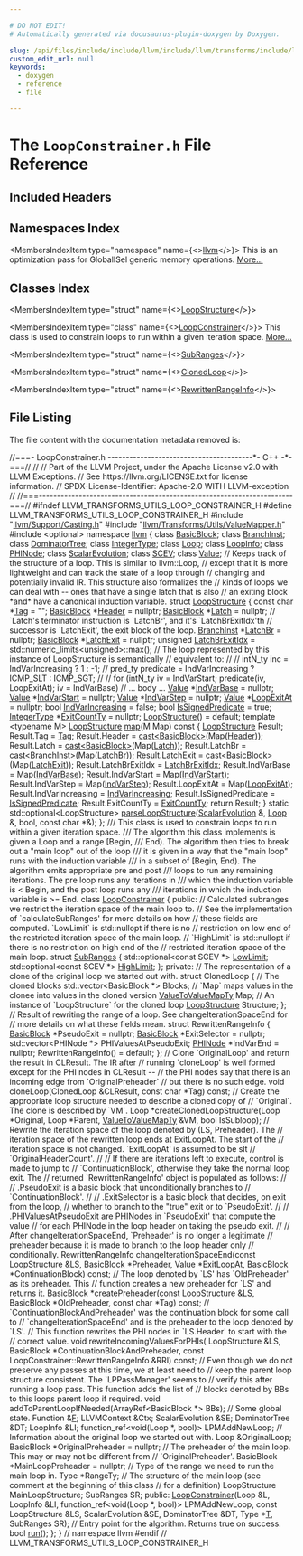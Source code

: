```yaml
---

# DO NOT EDIT!
# Automatically generated via docusaurus-plugin-doxygen by Doxygen.

slug: /api/files/include/include/llvm/include/llvm/transforms/include/llvm/transforms/utils/loopconstrainer-h
custom_edit_url: null
keywords:
  - doxygen
  - reference
  - file

---
```





# The `LoopConstrainer.h` File Reference

<DoxygenPage pluginConfig={pluginConfig}>



## Included Headers

<IncludesList>
<IncludesListItem
  filePath="llvm/Support/Casting.h"
  permalink="/docs/api/files/include/include/llvm/include/llvm/support/casting-h"
  isLocal="true" />
<IncludesListItem
  filePath="llvm/Transforms/Utils/ValueMapper.h"
  permalink="/docs/api/files/include/include/llvm/include/llvm/transforms/include/llvm/transforms/utils/valuemapper-h"
  isLocal="true" />
<IncludesListItem
  filePath="optional"
  permalink=""
  isLocal="false" />
</IncludesList>

## Namespaces Index

<MembersIndex>

<MembersIndexItem
  type="namespace"
  name={<><a href="/docs/api/namespaces/llvm">llvm</a></>}>
This is an optimization pass for GlobalISel generic memory operations. <a href="/docs/api/namespaces/llvm/#details">More...</a>
</MembersIndexItem>

</MembersIndex>

## Classes Index

<MembersIndex>

<MembersIndexItem
  type="struct"
  name={<><a href="/docs/api/structs/llvm/loopstructure">LoopStructure</a></>}>
</MembersIndexItem>

<MembersIndexItem
  type="class"
  name={<><a href="/docs/api/classes/llvm/loopconstrainer">LoopConstrainer</a></>}>
This class is used to constrain loops to run within a given iteration space. <a href="/docs/api/classes/llvm/loopconstrainer/#details">More...</a>
</MembersIndexItem>

<MembersIndexItem
  type="struct"
  name={<><a href="/docs/api/structs/llvm/loopconstrainer/subranges">SubRanges</a></>}>
</MembersIndexItem>

<MembersIndexItem
  type="struct"
  name={<><a href="/docs/api/structs/llvm/loopconstrainer/clonedloop">ClonedLoop</a></>}>
</MembersIndexItem>

<MembersIndexItem
  type="struct"
  name={<><a href="/docs/api/structs/llvm/loopconstrainer/rewrittenrangeinfo">RewrittenRangeInfo</a></>}>
</MembersIndexItem>

</MembersIndex>


## File Listing

The file content with the documentation metadata removed is:

<ProgramListing>

<Link id="l00001" /><CodeLine lineNumber="1"><Highlight kind="comment">//===- LoopConstrainer.h ----------------------------------------&#42;- C++ -&#42;-===//</Highlight><Highlight kind="normal"></Highlight></CodeLine>
<Link id="l00002" /><CodeLine lineNumber="2"><Highlight kind="normal"></Highlight><Highlight kind="comment">//</Highlight><Highlight kind="normal"></Highlight></CodeLine>
<Link id="l00003" /><CodeLine lineNumber="3"><Highlight kind="normal"></Highlight><Highlight kind="comment">// Part of the LLVM Project, under the Apache License v2.0 with LLVM Exceptions.</Highlight><Highlight kind="normal"></Highlight></CodeLine>
<Link id="l00004" /><CodeLine lineNumber="4"><Highlight kind="normal"></Highlight><Highlight kind="comment">// See https://llvm.org/LICENSE.txt for license information.</Highlight><Highlight kind="normal"></Highlight></CodeLine>
<Link id="l00005" /><CodeLine lineNumber="5"><Highlight kind="normal"></Highlight><Highlight kind="comment">// SPDX-License-Identifier: Apache-2.0 WITH LLVM-exception</Highlight><Highlight kind="normal"></Highlight></CodeLine>
<Link id="l00006" /><CodeLine lineNumber="6"><Highlight kind="normal"></Highlight><Highlight kind="comment">//</Highlight><Highlight kind="normal"></Highlight></CodeLine>
<Link id="l00007" /><CodeLine lineNumber="7"><Highlight kind="normal"></Highlight><Highlight kind="comment">//===----------------------------------------------------------------------===//</Highlight><Highlight kind="normal"></Highlight></CodeLine>
<Link id="l00008" /><CodeLine lineNumber="8"><Highlight kind="normal"></Highlight></CodeLine>
<Link id="l00009" /><CodeLine lineNumber="9"><Highlight kind="normal"></Highlight><Highlight kind="preprocessor">#ifndef LLVM&#95;TRANSFORMS&#95;UTILS&#95;LOOP&#95;CONSTRAINER&#95;H</Highlight><Highlight kind="normal"></Highlight></CodeLine>
<Link id="l00010" /><CodeLine lineNumber="10"><Highlight kind="normal"></Highlight><Highlight kind="preprocessor">#define LLVM&#95;TRANSFORMS&#95;UTILS&#95;LOOP&#95;CONSTRAINER&#95;H</Highlight><Highlight kind="normal"></Highlight></CodeLine>
<Link id="l00011" /><CodeLine lineNumber="11"><Highlight kind="normal"></Highlight></CodeLine>
<Link id="l00012" /><CodeLine lineNumber="12"><Highlight kind="normal"></Highlight><Highlight kind="preprocessor">#include &quot;<a href="/docs/api/files/include/include/llvm/include/llvm/support/casting-h">llvm/Support/Casting.h</a>&quot;</Highlight><Highlight kind="normal"></Highlight></CodeLine>
<Link id="l00013" /><CodeLine lineNumber="13"><Highlight kind="normal"></Highlight><Highlight kind="preprocessor">#include &quot;<a href="/docs/api/files/include/include/llvm/include/llvm/transforms/include/llvm/transforms/utils/valuemapper-h">llvm/Transforms/Utils/ValueMapper.h</a>&quot;</Highlight><Highlight kind="normal"></Highlight></CodeLine>
<Link id="l00014" /><CodeLine lineNumber="14"><Highlight kind="normal"></Highlight><Highlight kind="preprocessor">#include &lt;optional&gt;</Highlight><Highlight kind="normal"></Highlight></CodeLine>
<Link id="l00015" /><CodeLine lineNumber="15"><Highlight kind="normal"></Highlight></CodeLine>
<Link id="l00016" /><CodeLine lineNumber="16"><Highlight kind="normal"></Highlight><Highlight kind="keyword">namespace </Highlight><Highlight kind="normal"><a href="/docs/api/namespaces/llvm">llvm</a> &#123;</Highlight></CodeLine>
<Link id="l00017" /><CodeLine lineNumber="17"><Highlight kind="normal"></Highlight></CodeLine>
<Link id="l00018" /><CodeLine lineNumber="18"><Highlight kind="normal"></Highlight><Highlight kind="keyword">class </Highlight><Highlight kind="normal"><a href="/docs/api/classes/llvm/basicblock">BasicBlock</a>;</Highlight></CodeLine>
<Link id="l00019" /><CodeLine lineNumber="19"><Highlight kind="normal"></Highlight><Highlight kind="keyword">class </Highlight><Highlight kind="normal"><a href="/docs/api/classes/llvm/branchinst">BranchInst</a>;</Highlight></CodeLine>
<Link id="l00020" /><CodeLine lineNumber="20"><Highlight kind="normal"></Highlight><Highlight kind="keyword">class </Highlight><Highlight kind="normal"><a href="/docs/api/classes/llvm/dominatortree">DominatorTree</a>;</Highlight></CodeLine>
<Link id="l00021" /><CodeLine lineNumber="21"><Highlight kind="normal"></Highlight><Highlight kind="keyword">class </Highlight><Highlight kind="normal"><a href="/docs/api/classes/llvm/integertype">IntegerType</a>;</Highlight></CodeLine>
<Link id="l00022" /><CodeLine lineNumber="22"><Highlight kind="normal"></Highlight><Highlight kind="keyword">class </Highlight><Highlight kind="normal"><a href="/docs/api/classes/llvm/loop">Loop</a>;</Highlight></CodeLine>
<Link id="l00023" /><CodeLine lineNumber="23"><Highlight kind="normal"></Highlight><Highlight kind="keyword">class </Highlight><Highlight kind="normal"><a href="/docs/api/classes/llvm/loopinfo">LoopInfo</a>;</Highlight></CodeLine>
<Link id="l00024" /><CodeLine lineNumber="24"><Highlight kind="normal"></Highlight><Highlight kind="keyword">class </Highlight><Highlight kind="normal"><a href="/docs/api/classes/llvm/phinode">PHINode</a>;</Highlight></CodeLine>
<Link id="l00025" /><CodeLine lineNumber="25"><Highlight kind="normal"></Highlight><Highlight kind="keyword">class </Highlight><Highlight kind="normal"><a href="/docs/api/classes/llvm/scalarevolution">ScalarEvolution</a>;</Highlight></CodeLine>
<Link id="l00026" /><CodeLine lineNumber="26"><Highlight kind="normal"></Highlight><Highlight kind="keyword">class </Highlight><Highlight kind="normal"><a href="/docs/api/classes/llvm/scev">SCEV</a>;</Highlight></CodeLine>
<Link id="l00027" /><CodeLine lineNumber="27"><Highlight kind="normal"></Highlight><Highlight kind="keyword">class </Highlight><Highlight kind="normal"><a href="/docs/api/classes/llvm/value">Value</a>;</Highlight></CodeLine>
<Link id="l00028" /><CodeLine lineNumber="28"><Highlight kind="normal"></Highlight></CodeLine>
<Link id="l00029" /><CodeLine lineNumber="29"><Highlight kind="normal"></Highlight><Highlight kind="comment">// Keeps track of the structure of a loop.  This is similar to llvm::Loop,</Highlight><Highlight kind="normal"></Highlight></CodeLine>
<Link id="l00030" /><CodeLine lineNumber="30"><Highlight kind="normal"></Highlight><Highlight kind="comment">// except that it is more lightweight and can track the state of a loop through</Highlight><Highlight kind="normal"></Highlight></CodeLine>
<Link id="l00031" /><CodeLine lineNumber="31"><Highlight kind="normal"></Highlight><Highlight kind="comment">// changing and potentially invalid IR.  This structure also formalizes the</Highlight><Highlight kind="normal"></Highlight></CodeLine>
<Link id="l00032" /><CodeLine lineNumber="32"><Highlight kind="normal"></Highlight><Highlight kind="comment">// kinds of loops we can deal with -- ones that have a single latch that is also</Highlight><Highlight kind="normal"></Highlight></CodeLine>
<Link id="l00033" /><CodeLine lineNumber="33"><Highlight kind="normal"></Highlight><Highlight kind="comment">// an exiting block &#42;and&#42; have a canonical induction variable.</Highlight><Highlight kind="normal"></Highlight></CodeLine>
<Link id="l00034" /><CodeLine lineNumber="34" lineLink="/docs/api/structs/llvm/loopstructure"><Highlight kind="normal"></Highlight><Highlight kind="keyword">struct </Highlight><Highlight kind="normal"><a href="/docs/api/structs/llvm/loopstructure/#ab5e2584719dde0fac2ef1789a9117d00">LoopStructure</a> &#123;</Highlight></CodeLine>
<Link id="l00035" /><CodeLine lineNumber="35" lineLink="/docs/api/structs/llvm/loopstructure/#a5a0944698739749dc22cd6d3ce4132ea"><Highlight kind="normal">  </Highlight><Highlight kind="keyword">const</Highlight><Highlight kind="normal"> </Highlight><Highlight kind="keywordtype">char</Highlight><Highlight kind="normal"> &#42;<a href="/docs/api/structs/llvm/loopstructure/#a5a0944698739749dc22cd6d3ce4132ea">Tag</a> = </Highlight><Highlight kind="stringliteral">&quot;&quot;</Highlight><Highlight kind="normal">;</Highlight></CodeLine>
<Link id="l00036" /><CodeLine lineNumber="36"><Highlight kind="normal"></Highlight></CodeLine>
<Link id="l00037" /><CodeLine lineNumber="37" lineLink="/docs/api/structs/llvm/loopstructure/#a9ab18d431327ef5b9478e469c7b1fc1b"><Highlight kind="normal">  <a href="/docs/api/classes/llvm/basicblock">BasicBlock</a> &#42;<a href="/docs/api/structs/llvm/loopstructure/#a9ab18d431327ef5b9478e469c7b1fc1b">Header</a> = </Highlight><Highlight kind="keyword">nullptr</Highlight><Highlight kind="normal">;</Highlight></CodeLine>
<Link id="l00038" /><CodeLine lineNumber="38" lineLink="/docs/api/structs/llvm/loopstructure/#ab0baa78e55b6ec79b50349cd273bc255"><Highlight kind="normal">  <a href="/docs/api/classes/llvm/basicblock">BasicBlock</a> &#42;<a href="/docs/api/structs/llvm/loopstructure/#ab0baa78e55b6ec79b50349cd273bc255">Latch</a> = </Highlight><Highlight kind="keyword">nullptr</Highlight><Highlight kind="normal">;</Highlight></CodeLine>
<Link id="l00039" /><CodeLine lineNumber="39"><Highlight kind="normal"></Highlight></CodeLine>
<Link id="l00040" /><CodeLine lineNumber="40"><Highlight kind="normal">  </Highlight><Highlight kind="comment">// &#96;Latch&#39;s terminator instruction is &#96;LatchBr&#39;, and it&#39;s &#96;LatchBrExitIdx&#39;th</Highlight><Highlight kind="normal"></Highlight></CodeLine>
<Link id="l00041" /><CodeLine lineNumber="41"><Highlight kind="normal">  </Highlight><Highlight kind="comment">// successor is &#96;LatchExit&#39;, the exit block of the loop.</Highlight><Highlight kind="normal"></Highlight></CodeLine>
<Link id="l00042" /><CodeLine lineNumber="42" lineLink="/docs/api/structs/llvm/loopstructure/#a36e5de7c1bf6b65177e60ac3ce2bf8a0"><Highlight kind="normal">  <a href="/docs/api/classes/llvm/branchinst">BranchInst</a> &#42;<a href="/docs/api/structs/llvm/loopstructure/#a36e5de7c1bf6b65177e60ac3ce2bf8a0">LatchBr</a> = </Highlight><Highlight kind="keyword">nullptr</Highlight><Highlight kind="normal">;</Highlight></CodeLine>
<Link id="l00043" /><CodeLine lineNumber="43" lineLink="/docs/api/structs/llvm/loopstructure/#a0edb13246f0cb326de273c50d089bf91"><Highlight kind="normal">  <a href="/docs/api/classes/llvm/basicblock">BasicBlock</a> &#42;<a href="/docs/api/structs/llvm/loopstructure/#a0edb13246f0cb326de273c50d089bf91">LatchExit</a> = </Highlight><Highlight kind="keyword">nullptr</Highlight><Highlight kind="normal">;</Highlight></CodeLine>
<Link id="l00044" /><CodeLine lineNumber="44" lineLink="/docs/api/structs/llvm/loopstructure/#ae012bd6bdf052e5c5e9a92b95b3b2a2b"><Highlight kind="normal">  </Highlight><Highlight kind="keywordtype">unsigned</Highlight><Highlight kind="normal"> <a href="/docs/api/structs/llvm/loopstructure/#ae012bd6bdf052e5c5e9a92b95b3b2a2b">LatchBrExitIdx</a> = std::numeric&#95;limits&lt;unsigned&gt;::max();</Highlight></CodeLine>
<Link id="l00045" /><CodeLine lineNumber="45"><Highlight kind="normal"></Highlight></CodeLine>
<Link id="l00046" /><CodeLine lineNumber="46"><Highlight kind="normal">  </Highlight><Highlight kind="comment">// The loop represented by this instance of LoopStructure is semantically</Highlight><Highlight kind="normal"></Highlight></CodeLine>
<Link id="l00047" /><CodeLine lineNumber="47"><Highlight kind="normal">  </Highlight><Highlight kind="comment">// equivalent to:</Highlight><Highlight kind="normal"></Highlight></CodeLine>
<Link id="l00048" /><CodeLine lineNumber="48"><Highlight kind="normal">  </Highlight><Highlight kind="comment">//</Highlight><Highlight kind="normal"></Highlight></CodeLine>
<Link id="l00049" /><CodeLine lineNumber="49"><Highlight kind="normal">  </Highlight><Highlight kind="comment">// intN&#95;ty inc = IndVarIncreasing ? 1 : -1;</Highlight><Highlight kind="normal"></Highlight></CodeLine>
<Link id="l00050" /><CodeLine lineNumber="50"><Highlight kind="normal">  </Highlight><Highlight kind="comment">// pred&#95;ty predicate = IndVarIncreasing ? ICMP&#95;SLT : ICMP&#95;SGT;</Highlight><Highlight kind="normal"></Highlight></CodeLine>
<Link id="l00051" /><CodeLine lineNumber="51"><Highlight kind="normal">  </Highlight><Highlight kind="comment">//</Highlight><Highlight kind="normal"></Highlight></CodeLine>
<Link id="l00052" /><CodeLine lineNumber="52"><Highlight kind="normal">  </Highlight><Highlight kind="comment">// for (intN&#95;ty iv = IndVarStart; predicate(iv, LoopExitAt); iv = IndVarBase)</Highlight><Highlight kind="normal"></Highlight></CodeLine>
<Link id="l00053" /><CodeLine lineNumber="53"><Highlight kind="normal">  </Highlight><Highlight kind="comment">//   ... body ...</Highlight><Highlight kind="normal"></Highlight></CodeLine>
<Link id="l00054" /><CodeLine lineNumber="54"><Highlight kind="normal"></Highlight></CodeLine>
<Link id="l00055" /><CodeLine lineNumber="55" lineLink="/docs/api/structs/llvm/loopstructure/#a13723a6b1a463e98194fffb5e2d56912"><Highlight kind="normal">  <a href="/docs/api/classes/llvm/value">Value</a> &#42;<a href="/docs/api/structs/llvm/loopstructure/#a13723a6b1a463e98194fffb5e2d56912">IndVarBase</a> = </Highlight><Highlight kind="keyword">nullptr</Highlight><Highlight kind="normal">;</Highlight></CodeLine>
<Link id="l00056" /><CodeLine lineNumber="56" lineLink="/docs/api/structs/llvm/loopstructure/#a3aae19a5b5699ece3028b57e21f02f0d"><Highlight kind="normal">  <a href="/docs/api/classes/llvm/value">Value</a> &#42;<a href="/docs/api/structs/llvm/loopstructure/#a3aae19a5b5699ece3028b57e21f02f0d">IndVarStart</a> = </Highlight><Highlight kind="keyword">nullptr</Highlight><Highlight kind="normal">;</Highlight></CodeLine>
<Link id="l00057" /><CodeLine lineNumber="57" lineLink="/docs/api/structs/llvm/loopstructure/#accc869886bac445cad09303988a7c0d2"><Highlight kind="normal">  <a href="/docs/api/classes/llvm/value">Value</a> &#42;<a href="/docs/api/structs/llvm/loopstructure/#accc869886bac445cad09303988a7c0d2">IndVarStep</a> = </Highlight><Highlight kind="keyword">nullptr</Highlight><Highlight kind="normal">;</Highlight></CodeLine>
<Link id="l00058" /><CodeLine lineNumber="58" lineLink="/docs/api/structs/llvm/loopstructure/#acae163992e49f7e3d54f412aa1042a30"><Highlight kind="normal">  <a href="/docs/api/classes/llvm/value">Value</a> &#42;<a href="/docs/api/structs/llvm/loopstructure/#acae163992e49f7e3d54f412aa1042a30">LoopExitAt</a> = </Highlight><Highlight kind="keyword">nullptr</Highlight><Highlight kind="normal">;</Highlight></CodeLine>
<Link id="l00059" /><CodeLine lineNumber="59" lineLink="/docs/api/structs/llvm/loopstructure/#a8e538cdd30086dfdbda1fedeefef7561"><Highlight kind="normal">  </Highlight><Highlight kind="keywordtype">bool</Highlight><Highlight kind="normal"> <a href="/docs/api/structs/llvm/loopstructure/#a8e538cdd30086dfdbda1fedeefef7561">IndVarIncreasing</a> = </Highlight><Highlight kind="keyword">false</Highlight><Highlight kind="normal">;</Highlight></CodeLine>
<Link id="l00060" /><CodeLine lineNumber="60" lineLink="/docs/api/structs/llvm/loopstructure/#a9d7cf70f7880ed211e5469e22d4be373"><Highlight kind="normal">  </Highlight><Highlight kind="keywordtype">bool</Highlight><Highlight kind="normal"> <a href="/docs/api/structs/llvm/loopstructure/#a9d7cf70f7880ed211e5469e22d4be373">IsSignedPredicate</a> = </Highlight><Highlight kind="keyword">true</Highlight><Highlight kind="normal">;</Highlight></CodeLine>
<Link id="l00061" /><CodeLine lineNumber="61" lineLink="/docs/api/structs/llvm/loopstructure/#a97dbda23b5f71b25b5ab7fb8259c6530"><Highlight kind="normal">  <a href="/docs/api/classes/llvm/integertype">IntegerType</a> &#42;<a href="/docs/api/structs/llvm/loopstructure/#a97dbda23b5f71b25b5ab7fb8259c6530">ExitCountTy</a> = </Highlight><Highlight kind="keyword">nullptr</Highlight><Highlight kind="normal">;</Highlight></CodeLine>
<Link id="l00062" /><CodeLine lineNumber="62"><Highlight kind="normal"></Highlight></CodeLine>
<Link id="l00063" /><CodeLine lineNumber="63" lineLink="/docs/api/structs/llvm/loopstructure/#ab5e2584719dde0fac2ef1789a9117d00"><Highlight kind="normal">  <a href="/docs/api/structs/llvm/loopstructure/#ab5e2584719dde0fac2ef1789a9117d00">LoopStructure</a>() = </Highlight><Highlight kind="keywordflow">default</Highlight><Highlight kind="normal">;</Highlight></CodeLine>
<Link id="l00064" /><CodeLine lineNumber="64"><Highlight kind="normal"></Highlight></CodeLine>
<Link id="l00065" /><CodeLine lineNumber="65" lineLink="/docs/api/structs/llvm/loopstructure/#a17770a6079d00760ad52f36d622f6df5"><Highlight kind="normal">  </Highlight><Highlight kind="keyword">template</Highlight><Highlight kind="normal"> &lt;</Highlight><Highlight kind="keyword">typename</Highlight><Highlight kind="normal"> M&gt; <a href="/docs/api/structs/llvm/loopstructure/#ab5e2584719dde0fac2ef1789a9117d00">LoopStructure</a> <a href="/docs/api/structs/llvm/loopstructure/#a17770a6079d00760ad52f36d622f6df5">map</a>(M Map)</Highlight><Highlight kind="keyword"> const </Highlight><Highlight kind="normal">&#123;</Highlight></CodeLine>
<Link id="l00066" /><CodeLine lineNumber="66"><Highlight kind="normal">    <a href="/docs/api/structs/llvm/loopstructure/#ab5e2584719dde0fac2ef1789a9117d00">LoopStructure</a> Result;</Highlight></CodeLine>
<Link id="l00067" /><CodeLine lineNumber="67"><Highlight kind="normal">    Result.Tag = <a href="/docs/api/structs/llvm/loopstructure/#a5a0944698739749dc22cd6d3ce4132ea">Tag</a>;</Highlight></CodeLine>
<Link id="l00068" /><CodeLine lineNumber="68"><Highlight kind="normal">    Result.Header = <a href="/docs/api/namespaces/llvm/#ac4fc845f5ed92de63cd4474f128f5fc5">cast&lt;BasicBlock&gt;</a>(Map(<a href="/docs/api/structs/llvm/loopstructure/#a9ab18d431327ef5b9478e469c7b1fc1b">Header</a>));</Highlight></CodeLine>
<Link id="l00069" /><CodeLine lineNumber="69"><Highlight kind="normal">    Result.Latch = <a href="/docs/api/namespaces/llvm/#ac4fc845f5ed92de63cd4474f128f5fc5">cast&lt;BasicBlock&gt;</a>(Map(<a href="/docs/api/structs/llvm/loopstructure/#ab0baa78e55b6ec79b50349cd273bc255">Latch</a>));</Highlight></CodeLine>
<Link id="l00070" /><CodeLine lineNumber="70"><Highlight kind="normal">    Result.LatchBr = <a href="/docs/api/namespaces/llvm/#ac4fc845f5ed92de63cd4474f128f5fc5">cast&lt;BranchInst&gt;</a>(Map(<a href="/docs/api/structs/llvm/loopstructure/#a36e5de7c1bf6b65177e60ac3ce2bf8a0">LatchBr</a>));</Highlight></CodeLine>
<Link id="l00071" /><CodeLine lineNumber="71"><Highlight kind="normal">    Result.LatchExit = <a href="/docs/api/namespaces/llvm/#ac4fc845f5ed92de63cd4474f128f5fc5">cast&lt;BasicBlock&gt;</a>(Map(<a href="/docs/api/structs/llvm/loopstructure/#a0edb13246f0cb326de273c50d089bf91">LatchExit</a>));</Highlight></CodeLine>
<Link id="l00072" /><CodeLine lineNumber="72"><Highlight kind="normal">    Result.LatchBrExitIdx = <a href="/docs/api/structs/llvm/loopstructure/#ae012bd6bdf052e5c5e9a92b95b3b2a2b">LatchBrExitIdx</a>;</Highlight></CodeLine>
<Link id="l00073" /><CodeLine lineNumber="73"><Highlight kind="normal">    Result.IndVarBase = Map(<a href="/docs/api/structs/llvm/loopstructure/#a13723a6b1a463e98194fffb5e2d56912">IndVarBase</a>);</Highlight></CodeLine>
<Link id="l00074" /><CodeLine lineNumber="74"><Highlight kind="normal">    Result.IndVarStart = Map(<a href="/docs/api/structs/llvm/loopstructure/#a3aae19a5b5699ece3028b57e21f02f0d">IndVarStart</a>);</Highlight></CodeLine>
<Link id="l00075" /><CodeLine lineNumber="75"><Highlight kind="normal">    Result.IndVarStep = Map(<a href="/docs/api/structs/llvm/loopstructure/#accc869886bac445cad09303988a7c0d2">IndVarStep</a>);</Highlight></CodeLine>
<Link id="l00076" /><CodeLine lineNumber="76"><Highlight kind="normal">    Result.LoopExitAt = Map(<a href="/docs/api/structs/llvm/loopstructure/#acae163992e49f7e3d54f412aa1042a30">LoopExitAt</a>);</Highlight></CodeLine>
<Link id="l00077" /><CodeLine lineNumber="77"><Highlight kind="normal">    Result.IndVarIncreasing = <a href="/docs/api/structs/llvm/loopstructure/#a8e538cdd30086dfdbda1fedeefef7561">IndVarIncreasing</a>;</Highlight></CodeLine>
<Link id="l00078" /><CodeLine lineNumber="78"><Highlight kind="normal">    Result.IsSignedPredicate = <a href="/docs/api/structs/llvm/loopstructure/#a9d7cf70f7880ed211e5469e22d4be373">IsSignedPredicate</a>;</Highlight></CodeLine>
<Link id="l00079" /><CodeLine lineNumber="79"><Highlight kind="normal">    Result.ExitCountTy = <a href="/docs/api/structs/llvm/loopstructure/#a97dbda23b5f71b25b5ab7fb8259c6530">ExitCountTy</a>;</Highlight></CodeLine>
<Link id="l00080" /><CodeLine lineNumber="80"><Highlight kind="normal">    </Highlight><Highlight kind="keywordflow">return</Highlight><Highlight kind="normal"> Result;</Highlight></CodeLine>
<Link id="l00081" /><CodeLine lineNumber="81"><Highlight kind="normal">  &#125;</Highlight></CodeLine>
<Link id="l00082" /><CodeLine lineNumber="82"><Highlight kind="normal"></Highlight></CodeLine>
<Link id="l00083" /><CodeLine lineNumber="83"><Highlight kind="normal">  </Highlight><Highlight kind="keyword">static</Highlight><Highlight kind="normal"> std::optional&lt;LoopStructure&gt;</Highlight></CodeLine>
<Link id="l00084" /><CodeLine lineNumber="84"><Highlight kind="normal">  <a href="/docs/api/structs/llvm/loopstructure/#adc8650d6098e0949f6ecc6368c2ebb99">parseLoopStructure</a>(<a href="/docs/api/classes/llvm/scalarevolution">ScalarEvolution</a> &amp;, <a href="/docs/api/classes/llvm/loop">Loop</a> &amp;, </Highlight><Highlight kind="keywordtype">bool</Highlight><Highlight kind="normal">, </Highlight><Highlight kind="keyword">const</Highlight><Highlight kind="normal"> </Highlight><Highlight kind="keywordtype">char</Highlight><Highlight kind="normal"> &#42;&amp;);</Highlight></CodeLine>
<Link id="l00085" /><CodeLine lineNumber="85"><Highlight kind="normal">&#125;;</Highlight></CodeLine>
<Link id="l00086" /><CodeLine lineNumber="86"><Highlight kind="normal"></Highlight><Highlight kind="comment"></Highlight></CodeLine>
<Link id="l00087" /><CodeLine lineNumber="87"><Highlight kind="comment">/// This class is used to constrain loops to run within a given iteration space.</Highlight></CodeLine>
<Link id="l00088" /><CodeLine lineNumber="88"><Highlight kind="comment">/// The algorithm this class implements is given a Loop and a range &#91;Begin,</Highlight></CodeLine>
<Link id="l00089" /><CodeLine lineNumber="89"><Highlight kind="comment">/// End).  The algorithm then tries to break out a &quot;main loop&quot; out of the loop</Highlight></CodeLine>
<Link id="l00090" /><CodeLine lineNumber="90"><Highlight kind="comment">/// it is given in a way that the &quot;main loop&quot; runs with the induction variable</Highlight></CodeLine>
<Link id="l00091" /><CodeLine lineNumber="91"><Highlight kind="comment">/// in a subset of &#91;Begin, End).  The algorithm emits appropriate pre and post</Highlight></CodeLine>
<Link id="l00092" /><CodeLine lineNumber="92"><Highlight kind="comment">/// loops to run any remaining iterations.  The pre loop runs any iterations in</Highlight></CodeLine>
<Link id="l00093" /><CodeLine lineNumber="93"><Highlight kind="comment">/// which the induction variable is &lt; Begin, and the post loop runs any</Highlight></CodeLine>
<Link id="l00094" /><CodeLine lineNumber="94"><Highlight kind="comment">/// iterations in which the induction variable is &gt;= End.</Highlight><Highlight kind="normal"></Highlight></CodeLine>
<Link id="l00095" /><CodeLine lineNumber="95" lineLink="/docs/api/classes/llvm/loopconstrainer"><Highlight kind="normal"></Highlight><Highlight kind="keyword">class </Highlight><Highlight kind="normal"><a href="/docs/api/classes/llvm/loopconstrainer/#a1267203588d084fe0a37dacd6cad5a70">LoopConstrainer</a> &#123;</Highlight></CodeLine>
<Link id="l00096" /><CodeLine lineNumber="96"><Highlight kind="normal"></Highlight><Highlight kind="keyword">public</Highlight><Highlight kind="normal">:</Highlight></CodeLine>
<Link id="l00097" /><CodeLine lineNumber="97"><Highlight kind="normal">  </Highlight><Highlight kind="comment">// Calculated subranges we restrict the iteration space of the main loop to.</Highlight><Highlight kind="normal"></Highlight></CodeLine>
<Link id="l00098" /><CodeLine lineNumber="98"><Highlight kind="normal">  </Highlight><Highlight kind="comment">// See the implementation of &#96;calculateSubRanges&#39; for more details on how</Highlight><Highlight kind="normal"></Highlight></CodeLine>
<Link id="l00099" /><CodeLine lineNumber="99"><Highlight kind="normal">  </Highlight><Highlight kind="comment">// these fields are computed.  &#96;LowLimit&#96; is std::nullopt if there is no</Highlight><Highlight kind="normal"></Highlight></CodeLine>
<Link id="l00100" /><CodeLine lineNumber="100"><Highlight kind="normal">  </Highlight><Highlight kind="comment">// restriction on low end of the restricted iteration space of the main loop.</Highlight><Highlight kind="normal"></Highlight></CodeLine>
<Link id="l00101" /><CodeLine lineNumber="101"><Highlight kind="normal">  </Highlight><Highlight kind="comment">// &#96;HighLimit&#96; is std::nullopt if there is no restriction on high end of the</Highlight><Highlight kind="normal"></Highlight></CodeLine>
<Link id="l00102" /><CodeLine lineNumber="102"><Highlight kind="normal">  </Highlight><Highlight kind="comment">// restricted iteration space of the main loop.</Highlight><Highlight kind="normal"></Highlight></CodeLine>
<Link id="l00103" /><CodeLine lineNumber="103"><Highlight kind="normal"></Highlight></CodeLine>
<Link id="l00104" /><CodeLine lineNumber="104" lineLink="/docs/api/structs/llvm/loopconstrainer/subranges"><Highlight kind="normal">  </Highlight><Highlight kind="keyword">struct </Highlight><Highlight kind="normal"><a href="/docs/api/structs/llvm/loopconstrainer/subranges">SubRanges</a> &#123;</Highlight></CodeLine>
<Link id="l00105" /><CodeLine lineNumber="105" lineLink="/docs/api/structs/llvm/loopconstrainer/subranges/#a5190bd74b76c14aae3a9b1c1f0e472e9"><Highlight kind="normal">    std::optional&lt;const SCEV &#42;&gt; <a href="/docs/api/structs/llvm/loopconstrainer/subranges/#a5190bd74b76c14aae3a9b1c1f0e472e9">LowLimit</a>;</Highlight></CodeLine>
<Link id="l00106" /><CodeLine lineNumber="106" lineLink="/docs/api/structs/llvm/loopconstrainer/subranges/#a6eb6c21625224ade4752f78614fe28f0"><Highlight kind="normal">    std::optional&lt;const SCEV &#42;&gt; <a href="/docs/api/structs/llvm/loopconstrainer/subranges/#a6eb6c21625224ade4752f78614fe28f0">HighLimit</a>;</Highlight></CodeLine>
<Link id="l00107" /><CodeLine lineNumber="107"><Highlight kind="normal">  &#125;;</Highlight></CodeLine>
<Link id="l00108" /><CodeLine lineNumber="108"><Highlight kind="normal"></Highlight></CodeLine>
<Link id="l00109" /><CodeLine lineNumber="109"><Highlight kind="normal"></Highlight><Highlight kind="keyword">private</Highlight><Highlight kind="normal">:</Highlight></CodeLine>
<Link id="l00110" /><CodeLine lineNumber="110"><Highlight kind="normal">  </Highlight><Highlight kind="comment">// The representation of a clone of the original loop we started out with.</Highlight><Highlight kind="normal"></Highlight></CodeLine>
<Link id="l00111" /><CodeLine lineNumber="111"><Highlight kind="normal">  </Highlight><Highlight kind="keyword">struct </Highlight><Highlight kind="normal">ClonedLoop &#123;</Highlight></CodeLine>
<Link id="l00112" /><CodeLine lineNumber="112"><Highlight kind="normal">    </Highlight><Highlight kind="comment">// The cloned blocks</Highlight><Highlight kind="normal"></Highlight></CodeLine>
<Link id="l00113" /><CodeLine lineNumber="113"><Highlight kind="normal">    std::vector&lt;BasicBlock &#42;&gt; Blocks;</Highlight></CodeLine>
<Link id="l00114" /><CodeLine lineNumber="114"><Highlight kind="normal"></Highlight></CodeLine>
<Link id="l00115" /><CodeLine lineNumber="115"><Highlight kind="normal">    </Highlight><Highlight kind="comment">// &#96;Map&#96; maps values in the clonee into values in the cloned version</Highlight><Highlight kind="normal"></Highlight></CodeLine>
<Link id="l00116" /><CodeLine lineNumber="116"><Highlight kind="normal">    <a href="/docs/api/namespaces/llvm/#abf0f52ae29f87b5e0f2b95ff961cdae1">ValueToValueMapTy</a> Map;</Highlight></CodeLine>
<Link id="l00117" /><CodeLine lineNumber="117"><Highlight kind="normal"></Highlight></CodeLine>
<Link id="l00118" /><CodeLine lineNumber="118"><Highlight kind="normal">    </Highlight><Highlight kind="comment">// An instance of &#96;LoopStructure&#96; for the cloned loop</Highlight><Highlight kind="normal"></Highlight></CodeLine>
<Link id="l00119" /><CodeLine lineNumber="119"><Highlight kind="normal">    <a href="/docs/api/structs/llvm/loopstructure">LoopStructure</a> Structure;</Highlight></CodeLine>
<Link id="l00120" /><CodeLine lineNumber="120"><Highlight kind="normal">  &#125;;</Highlight></CodeLine>
<Link id="l00121" /><CodeLine lineNumber="121"><Highlight kind="normal"></Highlight></CodeLine>
<Link id="l00122" /><CodeLine lineNumber="122"><Highlight kind="normal">  </Highlight><Highlight kind="comment">// Result of rewriting the range of a loop.  See changeIterationSpaceEnd for</Highlight><Highlight kind="normal"></Highlight></CodeLine>
<Link id="l00123" /><CodeLine lineNumber="123"><Highlight kind="normal">  </Highlight><Highlight kind="comment">// more details on what these fields mean.</Highlight><Highlight kind="normal"></Highlight></CodeLine>
<Link id="l00124" /><CodeLine lineNumber="124"><Highlight kind="normal">  </Highlight><Highlight kind="keyword">struct </Highlight><Highlight kind="normal">RewrittenRangeInfo &#123;</Highlight></CodeLine>
<Link id="l00125" /><CodeLine lineNumber="125"><Highlight kind="normal">    <a href="/docs/api/classes/llvm/basicblock">BasicBlock</a> &#42;PseudoExit = </Highlight><Highlight kind="keyword">nullptr</Highlight><Highlight kind="normal">;</Highlight></CodeLine>
<Link id="l00126" /><CodeLine lineNumber="126"><Highlight kind="normal">    <a href="/docs/api/classes/llvm/basicblock">BasicBlock</a> &#42;ExitSelector = </Highlight><Highlight kind="keyword">nullptr</Highlight><Highlight kind="normal">;</Highlight></CodeLine>
<Link id="l00127" /><CodeLine lineNumber="127"><Highlight kind="normal">    std::vector&lt;PHINode &#42;&gt; PHIValuesAtPseudoExit;</Highlight></CodeLine>
<Link id="l00128" /><CodeLine lineNumber="128"><Highlight kind="normal">    <a href="/docs/api/classes/llvm/phinode">PHINode</a> &#42;IndVarEnd = </Highlight><Highlight kind="keyword">nullptr</Highlight><Highlight kind="normal">;</Highlight></CodeLine>
<Link id="l00129" /><CodeLine lineNumber="129"><Highlight kind="normal"></Highlight></CodeLine>
<Link id="l00130" /><CodeLine lineNumber="130"><Highlight kind="normal">    RewrittenRangeInfo() = </Highlight><Highlight kind="keywordflow">default</Highlight><Highlight kind="normal">;</Highlight></CodeLine>
<Link id="l00131" /><CodeLine lineNumber="131"><Highlight kind="normal">  &#125;;</Highlight></CodeLine>
<Link id="l00132" /><CodeLine lineNumber="132"><Highlight kind="normal"></Highlight></CodeLine>
<Link id="l00133" /><CodeLine lineNumber="133"><Highlight kind="normal">  </Highlight><Highlight kind="comment">// Clone &#96;OriginalLoop&#39; and return the result in CLResult.  The IR after</Highlight><Highlight kind="normal"></Highlight></CodeLine>
<Link id="l00134" /><CodeLine lineNumber="134"><Highlight kind="normal">  </Highlight><Highlight kind="comment">// running &#96;cloneLoop&#39; is well formed except for the PHI nodes in CLResult --</Highlight><Highlight kind="normal"></Highlight></CodeLine>
<Link id="l00135" /><CodeLine lineNumber="135"><Highlight kind="normal">  </Highlight><Highlight kind="comment">// the PHI nodes say that there is an incoming edge from &#96;OriginalPreheader&#96;</Highlight><Highlight kind="normal"></Highlight></CodeLine>
<Link id="l00136" /><CodeLine lineNumber="136"><Highlight kind="normal">  </Highlight><Highlight kind="comment">// but there is no such edge.</Highlight><Highlight kind="normal"></Highlight></CodeLine>
<Link id="l00137" /><CodeLine lineNumber="137"><Highlight kind="normal">  </Highlight><Highlight kind="keywordtype">void</Highlight><Highlight kind="normal"> cloneLoop(ClonedLoop &amp;CLResult, </Highlight><Highlight kind="keyword">const</Highlight><Highlight kind="normal"> </Highlight><Highlight kind="keywordtype">char</Highlight><Highlight kind="normal"> &#42;Tag) </Highlight><Highlight kind="keyword">const</Highlight><Highlight kind="normal">;</Highlight></CodeLine>
<Link id="l00138" /><CodeLine lineNumber="138"><Highlight kind="normal"></Highlight></CodeLine>
<Link id="l00139" /><CodeLine lineNumber="139"><Highlight kind="normal">  </Highlight><Highlight kind="comment">// Create the appropriate loop structure needed to describe a cloned copy of</Highlight><Highlight kind="normal"></Highlight></CodeLine>
<Link id="l00140" /><CodeLine lineNumber="140"><Highlight kind="normal">  </Highlight><Highlight kind="comment">// &#96;Original&#96;.  The clone is described by &#96;VM&#96;.</Highlight><Highlight kind="normal"></Highlight></CodeLine>
<Link id="l00141" /><CodeLine lineNumber="141"><Highlight kind="normal">  Loop &#42;createClonedLoopStructure(Loop &#42;Original, Loop &#42;Parent,</Highlight></CodeLine>
<Link id="l00142" /><CodeLine lineNumber="142"><Highlight kind="normal">                                  <a href="/docs/api/namespaces/llvm/#abf0f52ae29f87b5e0f2b95ff961cdae1">ValueToValueMapTy</a> &amp;VM, </Highlight><Highlight kind="keywordtype">bool</Highlight><Highlight kind="normal"> IsSubloop);</Highlight></CodeLine>
<Link id="l00143" /><CodeLine lineNumber="143"><Highlight kind="normal"></Highlight></CodeLine>
<Link id="l00144" /><CodeLine lineNumber="144"><Highlight kind="normal">  </Highlight><Highlight kind="comment">// Rewrite the iteration space of the loop denoted by (LS, Preheader). The</Highlight><Highlight kind="normal"></Highlight></CodeLine>
<Link id="l00145" /><CodeLine lineNumber="145"><Highlight kind="normal">  </Highlight><Highlight kind="comment">// iteration space of the rewritten loop ends at ExitLoopAt.  The start of the</Highlight><Highlight kind="normal"></Highlight></CodeLine>
<Link id="l00146" /><CodeLine lineNumber="146"><Highlight kind="normal">  </Highlight><Highlight kind="comment">// iteration space is not changed.  &#96;ExitLoopAt&#39; is assumed to be slt</Highlight><Highlight kind="normal"></Highlight></CodeLine>
<Link id="l00147" /><CodeLine lineNumber="147"><Highlight kind="normal">  </Highlight><Highlight kind="comment">// &#96;OriginalHeaderCount&#39;.</Highlight><Highlight kind="normal"></Highlight></CodeLine>
<Link id="l00148" /><CodeLine lineNumber="148"><Highlight kind="normal">  </Highlight><Highlight kind="comment">//</Highlight><Highlight kind="normal"></Highlight></CodeLine>
<Link id="l00149" /><CodeLine lineNumber="149"><Highlight kind="normal">  </Highlight><Highlight kind="comment">// If there are iterations left to execute, control is made to jump to</Highlight><Highlight kind="normal"></Highlight></CodeLine>
<Link id="l00150" /><CodeLine lineNumber="150"><Highlight kind="normal">  </Highlight><Highlight kind="comment">// &#96;ContinuationBlock&#39;, otherwise they take the normal loop exit.  The</Highlight><Highlight kind="normal"></Highlight></CodeLine>
<Link id="l00151" /><CodeLine lineNumber="151"><Highlight kind="normal">  </Highlight><Highlight kind="comment">// returned &#96;RewrittenRangeInfo&#39; object is populated as follows:</Highlight><Highlight kind="normal"></Highlight></CodeLine>
<Link id="l00152" /><CodeLine lineNumber="152"><Highlight kind="normal">  </Highlight><Highlight kind="comment">//</Highlight><Highlight kind="normal"></Highlight></CodeLine>
<Link id="l00153" /><CodeLine lineNumber="153"><Highlight kind="normal">  </Highlight><Highlight kind="comment">//  .PseudoExit is a basic block that unconditionally branches to</Highlight><Highlight kind="normal"></Highlight></CodeLine>
<Link id="l00154" /><CodeLine lineNumber="154"><Highlight kind="normal">  </Highlight><Highlight kind="comment">//      &#96;ContinuationBlock&#39;.</Highlight><Highlight kind="normal"></Highlight></CodeLine>
<Link id="l00155" /><CodeLine lineNumber="155"><Highlight kind="normal">  </Highlight><Highlight kind="comment">//</Highlight><Highlight kind="normal"></Highlight></CodeLine>
<Link id="l00156" /><CodeLine lineNumber="156"><Highlight kind="normal">  </Highlight><Highlight kind="comment">//  .ExitSelector is a basic block that decides, on exit from the loop,</Highlight><Highlight kind="normal"></Highlight></CodeLine>
<Link id="l00157" /><CodeLine lineNumber="157"><Highlight kind="normal">  </Highlight><Highlight kind="comment">//      whether to branch to the &quot;true&quot; exit or to &#96;PseudoExit&#39;.</Highlight><Highlight kind="normal"></Highlight></CodeLine>
<Link id="l00158" /><CodeLine lineNumber="158"><Highlight kind="normal">  </Highlight><Highlight kind="comment">//</Highlight><Highlight kind="normal"></Highlight></CodeLine>
<Link id="l00159" /><CodeLine lineNumber="159"><Highlight kind="normal">  </Highlight><Highlight kind="comment">//  .PHIValuesAtPseudoExit are PHINodes in &#96;PseudoExit&#39; that compute the value</Highlight><Highlight kind="normal"></Highlight></CodeLine>
<Link id="l00160" /><CodeLine lineNumber="160"><Highlight kind="normal">  </Highlight><Highlight kind="comment">//      for each PHINode in the loop header on taking the pseudo exit.</Highlight><Highlight kind="normal"></Highlight></CodeLine>
<Link id="l00161" /><CodeLine lineNumber="161"><Highlight kind="normal">  </Highlight><Highlight kind="comment">//</Highlight><Highlight kind="normal"></Highlight></CodeLine>
<Link id="l00162" /><CodeLine lineNumber="162"><Highlight kind="normal">  </Highlight><Highlight kind="comment">// After changeIterationSpaceEnd, &#96;Preheader&#39; is no longer a legitimate</Highlight><Highlight kind="normal"></Highlight></CodeLine>
<Link id="l00163" /><CodeLine lineNumber="163"><Highlight kind="normal">  </Highlight><Highlight kind="comment">// preheader because it is made to branch to the loop header only</Highlight><Highlight kind="normal"></Highlight></CodeLine>
<Link id="l00164" /><CodeLine lineNumber="164"><Highlight kind="normal">  </Highlight><Highlight kind="comment">// conditionally.</Highlight><Highlight kind="normal"></Highlight></CodeLine>
<Link id="l00165" /><CodeLine lineNumber="165"><Highlight kind="normal">  RewrittenRangeInfo</Highlight></CodeLine>
<Link id="l00166" /><CodeLine lineNumber="166"><Highlight kind="normal">  changeIterationSpaceEnd(</Highlight><Highlight kind="keyword">const</Highlight><Highlight kind="normal"> LoopStructure &amp;LS, BasicBlock &#42;Preheader,</Highlight></CodeLine>
<Link id="l00167" /><CodeLine lineNumber="167"><Highlight kind="normal">                          Value &#42;ExitLoopAt,</Highlight></CodeLine>
<Link id="l00168" /><CodeLine lineNumber="168"><Highlight kind="normal">                          BasicBlock &#42;ContinuationBlock) </Highlight><Highlight kind="keyword">const</Highlight><Highlight kind="normal">;</Highlight></CodeLine>
<Link id="l00169" /><CodeLine lineNumber="169"><Highlight kind="normal"></Highlight></CodeLine>
<Link id="l00170" /><CodeLine lineNumber="170"><Highlight kind="normal">  </Highlight><Highlight kind="comment">// The loop denoted by &#96;LS&#39; has &#96;OldPreheader&#39; as its preheader.  This</Highlight><Highlight kind="normal"></Highlight></CodeLine>
<Link id="l00171" /><CodeLine lineNumber="171"><Highlight kind="normal">  </Highlight><Highlight kind="comment">// function creates a new preheader for &#96;LS&#39; and returns it.</Highlight><Highlight kind="normal"></Highlight></CodeLine>
<Link id="l00172" /><CodeLine lineNumber="172"><Highlight kind="normal">  BasicBlock &#42;createPreheader(</Highlight><Highlight kind="keyword">const</Highlight><Highlight kind="normal"> LoopStructure &amp;LS, BasicBlock &#42;OldPreheader,</Highlight></CodeLine>
<Link id="l00173" /><CodeLine lineNumber="173"><Highlight kind="normal">                              </Highlight><Highlight kind="keyword">const</Highlight><Highlight kind="normal"> </Highlight><Highlight kind="keywordtype">char</Highlight><Highlight kind="normal"> &#42;Tag) </Highlight><Highlight kind="keyword">const</Highlight><Highlight kind="normal">;</Highlight></CodeLine>
<Link id="l00174" /><CodeLine lineNumber="174"><Highlight kind="normal"></Highlight></CodeLine>
<Link id="l00175" /><CodeLine lineNumber="175"><Highlight kind="normal">  </Highlight><Highlight kind="comment">// &#96;ContinuationBlockAndPreheader&#39; was the continuation block for some call to</Highlight><Highlight kind="normal"></Highlight></CodeLine>
<Link id="l00176" /><CodeLine lineNumber="176"><Highlight kind="normal">  </Highlight><Highlight kind="comment">// &#96;changeIterationSpaceEnd&#39; and is the preheader to the loop denoted by &#96;LS&#39;.</Highlight><Highlight kind="normal"></Highlight></CodeLine>
<Link id="l00177" /><CodeLine lineNumber="177"><Highlight kind="normal">  </Highlight><Highlight kind="comment">// This function rewrites the PHI nodes in &#96;LS.Header&#39; to start with the</Highlight><Highlight kind="normal"></Highlight></CodeLine>
<Link id="l00178" /><CodeLine lineNumber="178"><Highlight kind="normal">  </Highlight><Highlight kind="comment">// correct value.</Highlight><Highlight kind="normal"></Highlight></CodeLine>
<Link id="l00179" /><CodeLine lineNumber="179"><Highlight kind="normal">  </Highlight><Highlight kind="keywordtype">void</Highlight><Highlight kind="normal"> rewriteIncomingValuesForPHIs(</Highlight></CodeLine>
<Link id="l00180" /><CodeLine lineNumber="180"><Highlight kind="normal">      LoopStructure &amp;LS, BasicBlock &#42;ContinuationBlockAndPreheader,</Highlight></CodeLine>
<Link id="l00181" /><CodeLine lineNumber="181"><Highlight kind="normal">      </Highlight><Highlight kind="keyword">const</Highlight><Highlight kind="normal"> LoopConstrainer::RewrittenRangeInfo &amp;RRI) </Highlight><Highlight kind="keyword">const</Highlight><Highlight kind="normal">;</Highlight></CodeLine>
<Link id="l00182" /><CodeLine lineNumber="182"><Highlight kind="normal"></Highlight></CodeLine>
<Link id="l00183" /><CodeLine lineNumber="183"><Highlight kind="normal">  </Highlight><Highlight kind="comment">// Even though we do not preserve any passes at this time, we at least need to</Highlight><Highlight kind="normal"></Highlight></CodeLine>
<Link id="l00184" /><CodeLine lineNumber="184"><Highlight kind="normal">  </Highlight><Highlight kind="comment">// keep the parent loop structure consistent.  The &#96;LPPassManager&#39; seems to</Highlight><Highlight kind="normal"></Highlight></CodeLine>
<Link id="l00185" /><CodeLine lineNumber="185"><Highlight kind="normal">  </Highlight><Highlight kind="comment">// verify this after running a loop pass.  This function adds the list of</Highlight><Highlight kind="normal"></Highlight></CodeLine>
<Link id="l00186" /><CodeLine lineNumber="186"><Highlight kind="normal">  </Highlight><Highlight kind="comment">// blocks denoted by BBs to this loops parent loop if required.</Highlight><Highlight kind="normal"></Highlight></CodeLine>
<Link id="l00187" /><CodeLine lineNumber="187"><Highlight kind="normal">  </Highlight><Highlight kind="keywordtype">void</Highlight><Highlight kind="normal"> addToParentLoopIfNeeded(ArrayRef&lt;BasicBlock &#42;&gt; BBs);</Highlight></CodeLine>
<Link id="l00188" /><CodeLine lineNumber="188"><Highlight kind="normal"></Highlight></CodeLine>
<Link id="l00189" /><CodeLine lineNumber="189"><Highlight kind="normal">  </Highlight><Highlight kind="comment">// Some global state.</Highlight><Highlight kind="normal"></Highlight></CodeLine>
<Link id="l00190" /><CodeLine lineNumber="190"><Highlight kind="normal">  Function &amp;<a href="/docs/api/files/lib/lib/support/md5-cpp/#a96d73bbd7af15cb1fc38c3f4a3bd82e9">F</a>;</Highlight></CodeLine>
<Link id="l00191" /><CodeLine lineNumber="191"><Highlight kind="normal">  LLVMContext &amp;Ctx;</Highlight></CodeLine>
<Link id="l00192" /><CodeLine lineNumber="192"><Highlight kind="normal">  ScalarEvolution &amp;SE;</Highlight></CodeLine>
<Link id="l00193" /><CodeLine lineNumber="193"><Highlight kind="normal">  DominatorTree &amp;DT;</Highlight></CodeLine>
<Link id="l00194" /><CodeLine lineNumber="194"><Highlight kind="normal">  LoopInfo &amp;LI;</Highlight></CodeLine>
<Link id="l00195" /><CodeLine lineNumber="195"><Highlight kind="normal">  function&#95;ref&lt;void(Loop &#42;, </Highlight><Highlight kind="keywordtype">bool</Highlight><Highlight kind="normal">)&gt; LPMAddNewLoop;</Highlight></CodeLine>
<Link id="l00196" /><CodeLine lineNumber="196"><Highlight kind="normal"></Highlight></CodeLine>
<Link id="l00197" /><CodeLine lineNumber="197"><Highlight kind="normal">  </Highlight><Highlight kind="comment">// Information about the original loop we started out with.</Highlight><Highlight kind="normal"></Highlight></CodeLine>
<Link id="l00198" /><CodeLine lineNumber="198"><Highlight kind="normal">  Loop &amp;OriginalLoop;</Highlight></CodeLine>
<Link id="l00199" /><CodeLine lineNumber="199"><Highlight kind="normal"></Highlight></CodeLine>
<Link id="l00200" /><CodeLine lineNumber="200"><Highlight kind="normal">  BasicBlock &#42;OriginalPreheader = </Highlight><Highlight kind="keyword">nullptr</Highlight><Highlight kind="normal">;</Highlight></CodeLine>
<Link id="l00201" /><CodeLine lineNumber="201"><Highlight kind="normal"></Highlight></CodeLine>
<Link id="l00202" /><CodeLine lineNumber="202"><Highlight kind="normal">  </Highlight><Highlight kind="comment">// The preheader of the main loop.  This may or may not be different from</Highlight><Highlight kind="normal"></Highlight></CodeLine>
<Link id="l00203" /><CodeLine lineNumber="203"><Highlight kind="normal">  </Highlight><Highlight kind="comment">// &#96;OriginalPreheader&#39;.</Highlight><Highlight kind="normal"></Highlight></CodeLine>
<Link id="l00204" /><CodeLine lineNumber="204"><Highlight kind="normal">  BasicBlock &#42;MainLoopPreheader = </Highlight><Highlight kind="keyword">nullptr</Highlight><Highlight kind="normal">;</Highlight></CodeLine>
<Link id="l00205" /><CodeLine lineNumber="205"><Highlight kind="normal"></Highlight></CodeLine>
<Link id="l00206" /><CodeLine lineNumber="206"><Highlight kind="normal">  </Highlight><Highlight kind="comment">// Type of the range we need to run the main loop in.</Highlight><Highlight kind="normal"></Highlight></CodeLine>
<Link id="l00207" /><CodeLine lineNumber="207"><Highlight kind="normal">  Type &#42;RangeTy;</Highlight></CodeLine>
<Link id="l00208" /><CodeLine lineNumber="208"><Highlight kind="normal"></Highlight></CodeLine>
<Link id="l00209" /><CodeLine lineNumber="209"><Highlight kind="normal">  </Highlight><Highlight kind="comment">// The structure of the main loop (see comment at the beginning of this class</Highlight><Highlight kind="normal"></Highlight></CodeLine>
<Link id="l00210" /><CodeLine lineNumber="210"><Highlight kind="normal">  </Highlight><Highlight kind="comment">// for a definition)</Highlight><Highlight kind="normal"></Highlight></CodeLine>
<Link id="l00211" /><CodeLine lineNumber="211"><Highlight kind="normal">  LoopStructure MainLoopStructure;</Highlight></CodeLine>
<Link id="l00212" /><CodeLine lineNumber="212"><Highlight kind="normal"></Highlight></CodeLine>
<Link id="l00213" /><CodeLine lineNumber="213"><Highlight kind="normal">  SubRanges SR;</Highlight></CodeLine>
<Link id="l00214" /><CodeLine lineNumber="214"><Highlight kind="normal"></Highlight></CodeLine>
<Link id="l00215" /><CodeLine lineNumber="215"><Highlight kind="normal"></Highlight><Highlight kind="keyword">public</Highlight><Highlight kind="normal">:</Highlight></CodeLine>
<Link id="l00216" /><CodeLine lineNumber="216"><Highlight kind="normal">  <a href="/docs/api/classes/llvm/loopconstrainer/#a1267203588d084fe0a37dacd6cad5a70">LoopConstrainer</a>(Loop &amp;L, LoopInfo &amp;LI,</Highlight></CodeLine>
<Link id="l00217" /><CodeLine lineNumber="217"><Highlight kind="normal">                  function&#95;ref&lt;</Highlight><Highlight kind="keywordtype">void</Highlight><Highlight kind="normal">(Loop &#42;, </Highlight><Highlight kind="keywordtype">bool</Highlight><Highlight kind="normal">)&gt; LPMAddNewLoop,</Highlight></CodeLine>
<Link id="l00218" /><CodeLine lineNumber="218"><Highlight kind="normal">                  </Highlight><Highlight kind="keyword">const</Highlight><Highlight kind="normal"> LoopStructure &amp;LS, ScalarEvolution &amp;SE,</Highlight></CodeLine>
<Link id="l00219" /><CodeLine lineNumber="219"><Highlight kind="normal">                  DominatorTree &amp;DT, Type &#42;<a href="/docs/api/files/lib/lib/target/lib/target/mips/mips16isellowering-cpp/#a0acb682b8260ab1c60b918599864e2e5">T</a>, SubRanges SR);</Highlight></CodeLine>
<Link id="l00220" /><CodeLine lineNumber="220"><Highlight kind="normal"></Highlight></CodeLine>
<Link id="l00221" /><CodeLine lineNumber="221"><Highlight kind="normal">  </Highlight><Highlight kind="comment">// Entry point for the algorithm.  Returns true on success.</Highlight><Highlight kind="normal"></Highlight></CodeLine>
<Link id="l00222" /><CodeLine lineNumber="222"><Highlight kind="normal">  </Highlight><Highlight kind="keywordtype">bool</Highlight><Highlight kind="normal"> <a href="/docs/api/classes/llvm/loopconstrainer/#af041772a16751b1c52d52ae08cd5046d">run</a>();</Highlight></CodeLine>
<Link id="l00223" /><CodeLine lineNumber="223"><Highlight kind="normal">&#125;;</Highlight></CodeLine>
<Link id="l00224" /><CodeLine lineNumber="224"><Highlight kind="normal">&#125; </Highlight><Highlight kind="comment">// namespace llvm</Highlight><Highlight kind="normal"></Highlight></CodeLine>
<Link id="l00225" /><CodeLine lineNumber="225"><Highlight kind="normal"></Highlight></CodeLine>
<Link id="l00226" /><CodeLine lineNumber="226"><Highlight kind="normal"></Highlight><Highlight kind="preprocessor">#endif </Highlight><Highlight kind="comment">// LLVM&#95;TRANSFORMS&#95;UTILS&#95;LOOP&#95;CONSTRAINER&#95;H</Highlight><Highlight kind="normal"></Highlight></CodeLine>

</ProgramListing>

</DoxygenPage>

